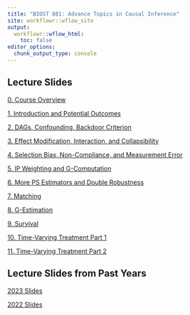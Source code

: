 ```yaml
---
title: "BIOST 881: Advance Topics in Causal Inference"
site: workflowr::wflow_site
output:
  workflowr::wflow_html:
    toc: false
editor_options:
  chunk_output_type: console
---
```

## Lecture Slides

[0. Course Overview](slides_2024/0_course_introduction.html) 

[1. Introduction and Potential Outcomes](slides_2024/1_introduction.html)

[2. DAGs, Confounding, Backdoor Criterion](slides_2024/2_dags_confounding.html)

[3. Effect Modification, Interaction, and Collapsibility](slides_2024/3_effect_modification_interaction.html)

[4. Selection Bias, Non-Compliance, and Measurement Error](slides_2024/4_selection_bias.html)

[5. IP Weighting and G-Computation](slides_2024/5_modeling1.html)

[6. More PS Estimators and Double Robustness](slides_2024/6_propensity_scores.html)

[7. Matching](slides_2024/7_matching.html)

[8. G-Estimation](slides_2024/8_g_estimation.html)

[9. Survival](slides_2024/9_survival.html)

[10. Time-Varying Treatment Part 1](slides_2024/10_time_varying_treatment_pt1.html)

[11. Time-Varying Treatment Part 2](slides_2024/11_time_varying_treatment_pt2.html)

## Lecture Slides from Past Years

[2023 Slides](slide_index_2023.html)

[2022 Slides](slide_index_2022.html)
